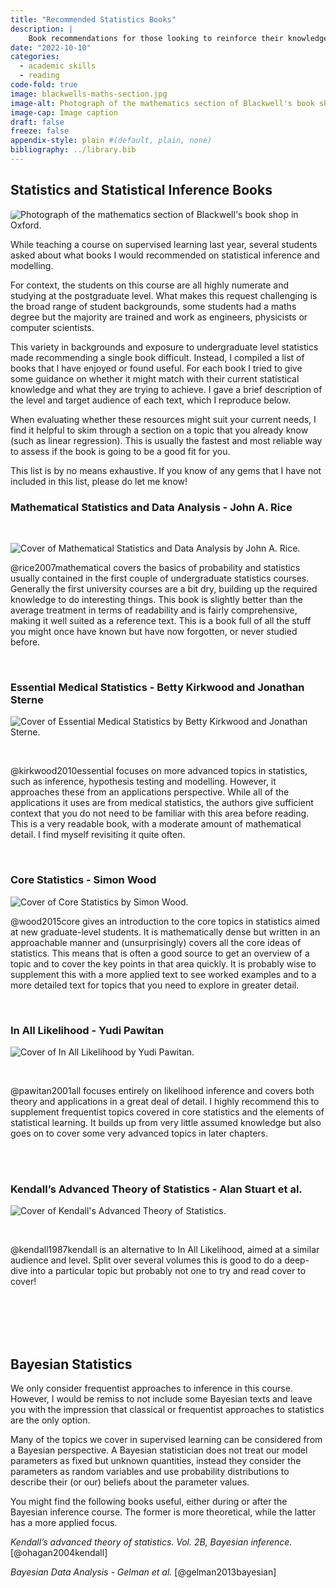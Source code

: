 ```yaml
---
title: "Recommended Statistics Books"
description: |
    Book recommendations for those looking to reinforce their knowledge of undergraduate and advanced statistics.
date: "2022-10-10"
categories:
  - academic skills
  - reading
code-fold: true
image: blackwells-maths-section.jpg
image-alt: Photograph of the mathematics section of Blackwell's book shop in Oxford.
image-cap: Image caption
draft: false
freeze: false
appendix-style: plain #(default, plain, none)
bibliography: ../library.bib
---
```


## Statistics and Statistical Inference Books 

::: medium_right
<img style = "border-radius: 10%;" src="blackwells-maths-section.jpg" alt="Photograph of the mathematics section of Blackwell's book shop in Oxford.">
:::

While teaching a course on supervised learning last year, several students asked about what books I would recommended on statistical inference and modelling. 

For context, the students on this course are all highly numerate and studying at the postgraduate level. What makes this request challenging is the broad range of student backgrounds, some students had a maths degree but the majority are trained and work as engineers, physicists or computer scientists. 

This variety in backgrounds and exposure to undergraduate level statistics made recommending a single book difficult. Instead, I compiled a list of books that I have enjoyed or found useful. For each book I tried to give some guidance on whether it might match with their current statistical knowledge and what they are trying to achieve. I gave a brief description of the level and target audience of each text, which I reproduce below. 

When evaluating whether these resources might suit your current needs, I find it helpful to skim through a section on a topic that you already know (such as linear regression). This is usually the fastest and most reliable way to assess if the book is going to be a good fit for you.

This list is by no means exhaustive. If you know of any gems that I have not included in this list, please do let me know!

### Mathematical Statistics and Data Analysis - John A. Rice

<br>

::: small_left
<img style = "border-radius: 2%;" src="rice.jpg" alt="Cover of Mathematical Statistics and Data Analysis by John A. Rice.">
:::

@rice2007mathematical covers the basics of probability and statistics usually contained in the first couple of undergraduate statistics courses. Generally the first university courses are a bit dry, building up the required knowledge to do interesting things. This book is slightly better than the average treatment in terms of readability and is fairly comprehensive, making it well suited as a reference text. This is a book full of all the stuff you might once have known but have now forgotten, or never studied before.

<br>

### Essential Medical Statistics - Betty Kirkwood and Jonathan Sterne


::: small_left
<img style = "border-radius: 2%;" src="kirkwood.jpg" alt="Cover of Essential Medical Statistics by Betty Kirkwood and Jonathan Sterne.">
:::

<br>

@kirkwood2010essential focuses on more advanced topics in statistics, such as inference, hypothesis testing and modelling. However, it approaches these from an applications perspective. While all of the applications it uses are from medical statistics, the authors give sufficient context that you do not need to be familiar with this area before reading. This is a very readable book, with a moderate amount of mathematical detail. I find myself revisiting it quite often.

<br>


### Core Statistics - Simon Wood

::: small_left
<img style = "border-radius: 2%;" src="wood.jpg" alt="Cover of Core Statistics by Simon Wood.">
:::

@wood2015core gives an introduction to the core topics in statistics aimed at new graduate-level students. It is mathematically dense but written in an approachable manner and (unsurprisingly) covers all the core ideas of statistics. This means that is often a good source to get an overview of a topic and to cover the key points in that area quickly. It is probably wise to supplement this with a more applied text to see worked examples and to a more detailed text for topics that you need to explore in greater detail.

<br>

### In All Likelihood - Yudi Pawitan

::: small_left
<img style = "border-radius: 2%;" src="pawitan.jpg" alt="Cover of In All Likelihood by Yudi Pawitan.">
:::

<br>

@pawitan2001all focuses entirely on likelihood inference and covers both theory and applications in a great deal of detail. I highly recommend this to supplement frequentist topics covered in core statistics and the elements of statistical learning. It builds up from very little assumed knowledge but also goes on to cover some very advanced topics in later chapters.

<br>
<br>

### Kendall's Advanced Theory of Statistics - Alan Stuart et al.

::: small_left
<img style = "border-radius: 2%;" src="kendall-1.webp" alt="Cover of Kendall's Advanced Theory of Statistics.">
:::

<br>

@kendall1987kendall is an alternative to In All Likelihood, aimed at a similar audience and level. Split over several volumes this is good to do a deep-dive into a particular topic but probably not one to try and read cover to cover!

<br>
<br>
<br>
<br>

## Bayesian Statistics

We only consider frequentist approaches to inference in this course. However, I would be remiss to not include some Bayesian texts and leave you with the impression that classical or frequentist approaches to statistics are the only option. 

Many of the topics we cover in supervised learning can be considered from a Bayesian perspective. A Bayesian statistician does not treat our model parameters as fixed but unknown quantities, instead they consider the parameters as random variables and use probability distributions to describe their (or our) beliefs about the parameter values. 

You might find the following books useful, either during or after the Bayesian inference course. The former is more theoretical, while the latter has a more applied focus.

*Kendall's advanced theory of statistics. Vol. 2B, Bayesian inference.* [@ohagan2004kendall]

*Bayesian Data Analysis - Gelman et al.* [@gelman2013bayesian]

